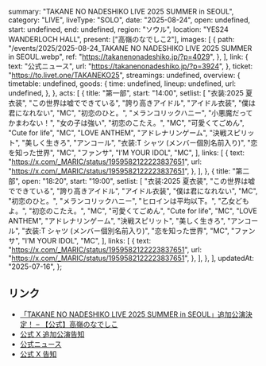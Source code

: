   summary: "TAKANE NO NADESHIKO LIVE 2025 SUMMER in SEOUL",
  category: "LIVE",
  liveType: "SOLO",
  date: "2025-08-24",
  open: undefined,
  start: undefined,
  end: undefined,
  region: "ソウル",
  location: "YES24 WANDERLOCH HALL",
  present: ["高嶺のなでしこ2"],
  images: [
    {
      path: "/events/2025/2025-08-24_TAKANE NO NADESHIKO LIVE 2025 SUMMER in SEOUL.webp",
      ref: "https://takanenonadeshiko.jp/?p=4029",
    },
  ],
  link: {
    text: "公式ニュース",
    url: "https://takanenonadeshiko.jp/?p=3924",
  },
  ticket: "https://to.livet.one/TAKANEKO25",
  streamings: undefined,
  overview: {
    timetable: undefined,
    goods: {
      time: undefined,
      lineup: undefined,
      url: undefined,
    },
  },
  acts: [
    {
      title: "第一部",
      start: "14:00",
      setlist: [
        "衣装:2025 夏衣装",
        "この世界は嘘でできている",
        "誇り高きアイドル",
        "アイドル衣装",
        "僕は君になれない",
        "MC",
        "初恋のひと。",
        "メランコリックハニー",
        "小悪魔だってかまわない！",
        "女の子は強い",
        "初恋のこたえ。",
        "MC",
        "可愛くてごめん",
        "Cute for life",
        "MC",
        "LOVE ANTHEM",
        "アドレナリンゲーム",
        "決戦スピリット",
        "美しく生きろ",
        "アンコール",
        "衣装:T シャツ (メンバー個別名前入り)",
        "恋を知った世界",
        "MC",
        "ファンサ",
        "I’M YOUR IDOL",
        "MC",
      ],
      links: [
        {
          text: "https://x.com/_MARIC/status/1959582122223837651",
          url: "https://x.com/_MARIC/status/1959582122223837651",
        },
      ],
    },
    {
      title: "第二部",
      open: "18:20",
      start: "19:00",
      setlist: [
        "衣装:2025 夏衣装",
        "この世界は嘘でできている",
        "誇り高きアイドル",
        "アイドル衣装",
        "僕は君になれない",
        "MC",
        "初恋のひと。",
        "メランコリックハニー",
        "ヒロインは平均以下。",
        "乙女どもよ。",
        "初恋のこたえ。",
        "MC",
        "可愛くてごめん",
        "Cute for life",
        "MC",
        "LOVE ANTHEM",
        "アドレナリンゲーム",
        "決戦スピリット",
        "美しく生きろ",
        "アンコール",
        "衣装:T シャツ (メンバー個別名前入り)",
        "恋を知った世界",
        "MC",
        "ファンサ",
        "I’M YOUR IDOL",
        "MC",
      ],
      links: [
        {
          text: "https://x.com/_MARIC/status/1959582122223837651",
          url: "https://x.com/_MARIC/status/1959582122223837651",
        },
      ],
    },
  ],
  updatedAt: "2025-07-16",
};

## リンク

- [「TAKANE NO NADESHIKO LIVE 2025 SUMMER in SEOUL」追加公演決定！ – 【公式】高嶺のなでしこ](https://takanenonadeshiko.jp/?p=4029)
- [公式 X 追加公演告知](https://x.com/takanenofficial/status/1945046207354605707)
- [公式ニュース](https://takanenonadeshiko.jp/?p=3924)
- [公式 X 告知](https://x.com/takanenofficial/status/1938583475768168797)

